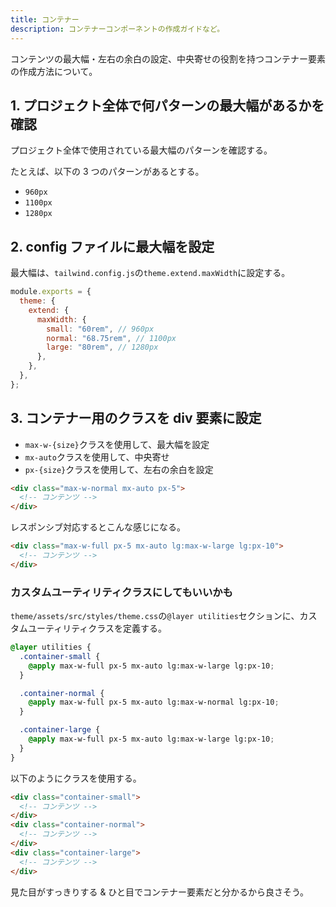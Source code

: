 ```yaml
---
title: コンテナー
description: コンテナーコンポーネントの作成ガイドなど。
---
```



コンテンツの最大幅・左右の余白の設定、中央寄せの役割を持つコンテナー要素の作成方法について。

## 1. プロジェクト全体で何パターンの最大幅があるかを確認

プロジェクト全体で使用されている最大幅のパターンを確認する。

たとえば、以下の 3 つのパターンがあるとする。

- `960px`
- `1100px`
- `1280px`

## 2. config ファイルに最大幅を設定

最大幅は、`tailwind.config.js`の`theme.extend.maxWidth`に設定する。

```js
module.exports = {
  theme: {
    extend: {
      maxWidth: {
        small: "60rem", // 960px
        normal: "68.75rem", // 1100px
        large: "80rem", // 1280px
      },
    },
  },
};
```

## 3. コンテナー用のクラスを div 要素に設定

- `max-w-{size}`クラスを使用して、最大幅を設定
- `mx-auto`クラスを使用して、中央寄せ
- `px-{size}`クラスを使用して、左右の余白を設定

```html
<div class="max-w-normal mx-auto px-5">
  <!-- コンテンツ -->
</div>
```

レスポンシブ対応するとこんな感じになる。

```html
<div class="max-w-full px-5 mx-auto lg:max-w-large lg:px-10">
  <!-- コンテンツ -->
</div>
```

### カスタムユーティリティクラスにしてもいいかも

`theme/assets/src/styles/theme.css`の`@layer utilities`セクションに、カスタムユーティリティクラスを定義する。

```css
@layer utilities {
  .container-small {
    @apply max-w-full px-5 mx-auto lg:max-w-large lg:px-10;
  }

  .container-normal {
    @apply max-w-full px-5 mx-auto lg:max-w-normal lg:px-10;
  }

  .container-large {
    @apply max-w-full px-5 mx-auto lg:max-w-large lg:px-10;
  }
}
```

以下のようにクラスを使用する。

```html
<div class="container-small">
  <!-- コンテンツ -->
</div>
<div class="container-normal">
  <!-- コンテンツ -->
</div>
<div class="container-large">
  <!-- コンテンツ -->
</div>
```

見た目がすっきりする & ひと目でコンテナー要素だと分かるから良さそう。
